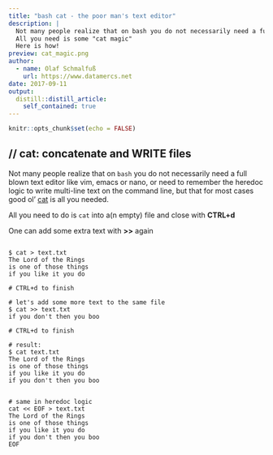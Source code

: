 ```yaml
---
title: "bash cat - the poor man's text editor"
description: |
  Not many people realize that on bash you do not necessarily need a full blown text editor like vim, emacs or nano, or need to remember the heredoc logic to write text on the command line:
  All you need is some "cat magic"
  Here is how!
preview: cat_magic.png
author:
  - name: Olaf Schmalfuß
    url: https://www.datamercs.net
date: 2017-09-11
output:
  distill::distill_article:
    self_contained: true
---
```



```r
knitr::opts_chunk$set(echo = FALSE)
```

## // cat: concatenate and WRITE files

Not many people realize that on `bash` you do not necessarily need a full blown text editor like vim, emacs or nano, or need to remember the heredoc logic to write multi-line text on the command line, but that for most cases good ol' [cat](https://www.gnu.org/software/coreutils/manual/html_node/cat-invocation.html) is all you needed.  
  
All you need to do is `cat` into a(n empty) file and close with **CTRL+d**  
  
One can add some extra text with **>>** again 

```

$ cat > text.txt
The Lord of the Rings
is one of those things
if you like it you do

# CTRL+d to finish

# let's add some more text to the same file
$ cat >> text.txt
if you don't then you boo

# CTRL+d to finish

# result:
$ cat text.txt
The Lord of the Rings
is one of those things
if you like it you do
if you don't then you boo


# same in heredoc logic
cat << EOF > text.txt
The Lord of the Rings
is one of those things
if you like it you do
if you don't then you boo
EOF

```




